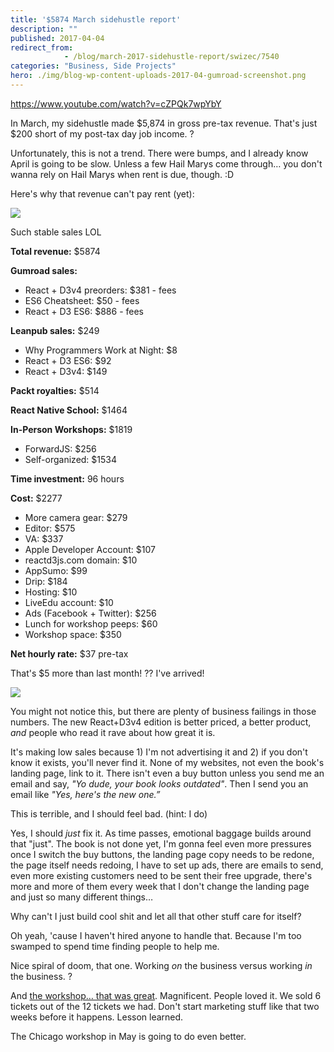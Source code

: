 ```yaml
---
title: '$5874 March sidehustle report'
description: ""
published: 2017-04-04
redirect_from: 
            - /blog/march-2017-sidehustle-report/swizec/7540
categories: "Business, Side Projects"
hero: ./img/blog-wp-content-uploads-2017-04-gumroad-screenshot.png
---
```

https://www.youtube.com/watch?v=cZPQk7wpYbY



In March, my sidehustle made $5,874 in gross pre-tax revenue. That&#x27;s just $200 short of my post-tax day job income. ?



Unfortunately, this is not a trend. There were bumps, and I already know April is going to be slow. Unless a few Hail Marys come through… you don&#x27;t wanna rely on Hail Marys when rent is due, though. :D



Here&#x27;s why that revenue can&#x27;t pay rent (yet):



![](./img/blog-wp-content-uploads-2017-04-gumroad-screenshot.png)



Such stable sales LOL



**Total revenue:** $5874



**Gumroad sales:**



- React + D3v4 preorders: $381 - fees
- ES6 Cheatsheet: $50 - fees
- React + D3 ES6: $886 - fees



**Leanpub sales:** $249



- Why Programmers Work at Night: $8
- React + D3 ES6: $92
- React + D3v4: $149



**Packt royalties:** $514



**React Native School:** $1464



**In-Person Workshops:** $1819



- ForwardJS: $256
- Self-organized: $1534



**Time investment:** 96 hours



**Cost:** $2277



- More camera gear: $279
- Editor: $575
- VA: $337
- Apple Developer Account: $107
- reactd3js.com domain: $10
- AppSumo: $99
- Drip: $184
- Hosting: $10
- LiveEdu account: $10
- Ads (Facebook + Twitter): $256
- Lunch for workshop peeps: $60
- Workshop space: $350



**Net hourly rate:** $37 pre-tax



That&#x27;s $5 more than last month! ?? I&#x27;ve arrived!



![](./img/ZPFQVis9WAAcE.gif)



You might not notice this, but there are plenty of business failings in those numbers. The new React+D3v4 edition is better priced, a better product, _and_ people who read it rave about how great it is.



It&#x27;s making low sales because 1) I&#x27;m not advertising it and 2) if you don&#x27;t know it exists, you&#x27;ll never find it. None of my websites, not even the book&#x27;s landing page, link to it. There isn&#x27;t even a buy button unless you send me an email and say, _&quot;Yo dude, your book looks outdated&quot;_. Then I send you an email like _&quot;Yes, here&#x27;s the new one.”_



This is terrible, and I should feel bad. (hint: I do)



Yes, I should _just_ fix it. As time passes, emotional baggage builds around that &quot;just&quot;. The book is not done yet, I&#x27;m gonna feel even more pressures once I switch the buy buttons, the landing page copy needs to be redone, the page itself needs redoing, I have to set up ads, there are emails to send, even more existing customers need to be sent their free upgrade, there&#x27;s more and more of them every week that I don&#x27;t change the landing page and just so many different things…



Why can&#x27;t I just build cool shit and let all that other stuff care for itself?



Oh yeah, &#x27;cause I haven&#x27;t hired anyone to handle that. Because I&#x27;m too swamped to spend time finding people to help me.



Nice spiral of doom, that one. Working _on_ the business versus working _in_ the business. ?



And [the workshop… that was great](http://swizec.com/blog/boutique-react-d3v4-workshop/swizec/7519). Magnificent. People loved it. We sold 6 tickets out of the 12 tickets we had. Don&#x27;t start marketing stuff like that two weeks before it happens. Lesson learned.



The Chicago workshop in May is going to do even better.